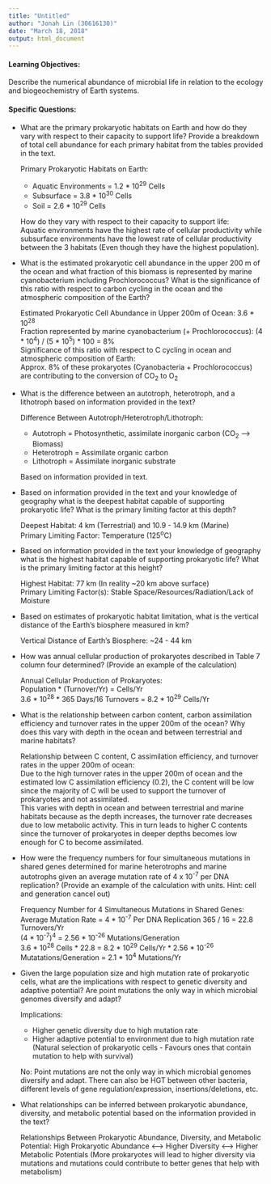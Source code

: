 ```yaml
---
title: "Untitled"
author: "Jonah Lin (30616130)"
date: "March 18, 2018"
output: html_document
---
```


#### Learning Objectives: 
Describe the numerical abundance of microbial life in relation to the ecology and biogeochemistry of Earth systems.

#### Specific Questions:
* What are the primary prokaryotic habitats on Earth and how do they vary with respect to their capacity to support life? Provide a breakdown of total cell abundance for each primary habitat from the tables provided in the text.

  
    Primary Prokaryotic Habitats on Earth:  
    - Aquatic Environments = 1.2 * 10^29^ Cells  
    - Subsurface = 3.8 * 10^30^ Cells  
    - Soil = 2.6 * 10^29^ Cells

    How do they vary with respect to their capacity to support life:  
    Aquatic environments have the highest rate of cellular productivity while subsurface environments have the lowest rate of cellular productivity between the 3 habitats (Even though they have the highest population).


* What is the estimated prokaryotic cell abundance in the upper 200 m of the ocean and what fraction of this biomass is represented by marine cyanobacterium including Prochlorococcus? What is the significance of this ratio with respect to carbon cycling in the ocean and the atmospheric composition of the Earth?


    Estimated Prokaryotic Cell Abundance in Upper 200m of Ocean: 3.6 * 10^28^  
    Fraction represented by marine cyanobacterium (+ Prochlorococcus): (4 * 10^4^) / (5 * 10^5^) * 100 = 8%  
    Significance of this ratio with respect to C cycling in ocean and atmospheric composition of Earth:  
    Approx. 8% of these prokaryotes (Cyanobacteria + Prochlorococcus) are contributing to the conversion of CO~2~ to O~2~
    
    
* What is the difference between an autotroph, heterotroph, and a lithotroph based on information provided in the text?


    Difference Between Autotroph/Heterotroph/Lithotroph:
    - Autotroph = Photosynthetic, assimilate inorganic carbon (CO~2~ --> Biomass)
    - Heterotroph = Assimilate organic carbon
    - Lithotroph = Assimilate inorganic substrate  
    
    Based on information provided in text.
    
    
* Based on information provided in the text and your knowledge of geography what is the deepest habitat capable of supporting prokaryotic life? What is the primary limiting factor at this depth?  


    Deepest Habitat: 4 km (Terrestrial) and 10.9 - 14.9 km (Marine)  
    Primary Limiting Factor: Temperature (125^o^C)


* Based on information provided in the text your knowledge of geography what is the highest habitat capable of supporting prokaryotic life? What is the primary limiting factor at this height?  


    Highest Habitat: 77 km (In reality ~20 km above surface)  
    Primary Limiting Factor(s): Stable Space/Resources/Radiation/Lack of Moisture


* Based on estimates of prokaryotic habitat limitation, what is the vertical distance of the Earth's biosphere measured in km?  
    
    
    Vertical Distance of Earth's Biosphere: ~24 - 44 km  


* How was annual cellular production of prokaryotes described in Table 7 column four determined? (Provide an example of the calculation)  
    
    
    Annual Cellular Production of Prokaryotes:  
    Population * (Turnover/Yr) = Cells/Yr  
    3.6 * 10^28^ * 365 Days/16 Turnovers = 8.2 * 10^29^ Cells/Yr  
    

* What is the relationship between carbon content, carbon assimilation efficiency and turnover rates in the upper 200m of the ocean? Why does this vary with depth in the ocean and between terrestrial and marine habitats?  
    
    
    Relationship between C content, C assimilation efficiency, and turnover rates in the upper 200m of ocean:  
    Due to the high turnover rates in the upper 200m of ocean and the estimated low C assimilation efficiency (0.2), the C content will be low since the majority of C will be used to support the turnover of prokaryotes and not assimilated.  
    This varies with depth in ocean and between terrestrial and marine habitats because as the depth increases, the turnover rate decreases due to low metabolic activity. This in turn leads to higher C contents since the turnover of prokaryotes in deeper depths becomes low enough for C to become assimilated.  
    


* How were the frequency numbers for four simultaneous mutations in shared genes determined for marine heterotrophs and marine autotrophs given an average mutation rate of 4 x 10^-7^ per DNA replication? (Provide an example of the calculation with units. Hint: cell and generation cancel out)  
    
    
    Frequency Number for 4 Simultaneous Mutations in Shared Genes:  
    Average Mutation Rate = 4 * 10^-7^ Per DNA Replication
    365 / 16 = 22.8 Turnovers/Yr   
    (4 * 10^-7^)^4^ = 2.56 * 10^-26^ Mutations/Generation  
    3.6 * 10^28^ Cells * 22.8 = 8.2 * 10^29^ Cells/Yr * 2.56 * 10^-26^ Mutatations/Generation = 2.1 * 10^4^ Mutations/Yr


* Given the large population size and high mutation rate of prokaryotic cells, what are the implications with respect to genetic diversity and adaptive potential? Are point mutations the only way in which microbial genomes diversify and adapt?  
    
    
    Implications:
    - Higher genetic diversity due to high mutation rate 
    - Higher adaptive potential to environment due to high mutation rate (Natural selection of prokaryotic cells - Favours ones that contain mutation to help with survival)  
    
    No: Point mutations are not the only way in which microbial genomes diversify and adapt. There can also be HGT between other bacteria, different levels of gene regulation/expression, insertions/deletions, etc.  
    

* What relationships can be inferred between prokaryotic abundance, diversity, and metabolic potential based on the information provided in the text?
    
    
    Relationships Between Prokaryotic Abundance, Diversity, and Metabolic Potential:
    High Prokaryotic Abundance <--> Higher Diversity <--> Higher Metabolic Potentials (More prokaryotes will lead to higher diversity via mutations and mutations could contribute to better genes that help with metabolism)  